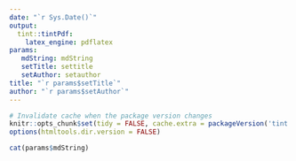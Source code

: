 ```yaml
---
date: "`r Sys.Date()`"
output:
  tint::tintPdf:
    latex_engine: pdflatex
params:
   mdString: mdString
   setTitle: settitle
   setAuthor: setauthor
title: "`r params$setTitle`"
author: "`r params$setAuthor`"
---
```


```r
# Invalidate cache when the package version changes
knitr::opts_chunk$set(tidy = FALSE, cache.extra = packageVersion('tint'))
options(htmltools.dir.version = FALSE)
```


```r
cat(params$mdString)
```


